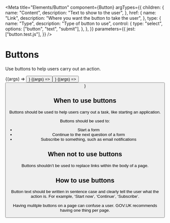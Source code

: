 
<Meta
    title="Elements/Button"
    component={Button}
    argTypes={{
        children: {
            name: "Content",
            description: "Text to show to the user",
        },
        href: {
            name: "Link",
            description: "Where you want the button to take the user",
        },
        type: {
            name: "Type",
            description: "Type of button to use",
            control: {
                type: "select",
                options: ["button", "text", "submit"],
            },
        },
    }}
    parameters={{
        jest: ["button.test.js"],
    }}
/>

# Buttons

Use buttons to help users carry out an action.

<Canvas>
    <Story
        name="Base"
        args={{
            children: "Start Application",
            href: "financial-assessment-eligibility",
            type: "button",
        }}
    >
        {(args) => <Button {...args} />}
    </Story>
</Canvas>

<Canvas>
    <Story
        name="Text"
        args={{
            children: "Hide this message",
            type: "text",
        }}
    >
        {(args) => <Button {...args} />}
    </Story>
</Canvas>

<Canvas>
    <Story
        name="Submit Buttons"
        args={{
            children: "Continue",
            type: "submit",
        }}
    >
        {(args) => <Button {...args} />}
    </Story>
</Canvas>

<ArgsTable of={Button} />

## When to use buttons

Buttons should be used to help users carry out a task, like starting an application.

Buttons should be used to:

-   Start a form
-   Continue to the next question of a form
-   Subscribe to something, such as email notifications

## When not to use buttons

Buttons shouldn’t be used to replace links within the body of a page.

## How to use buttons

Button text should be written in sentence case and clearly tell the user what the action is. For example, ‘Start now’, ‘Continue’, ‘Subscribe’.

Having mulitple buttons on a page can confuse a user. GOV.UK recommends having one thing per page.
